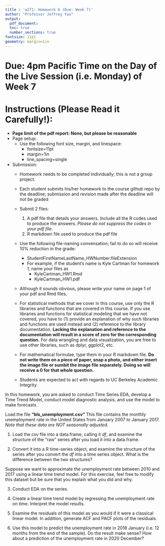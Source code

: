 ```yaml
---
title : 'w271: Homework 6 (Due: Week 7)'
author: "Professor Jeffrey Yau"
output: 
  pdf_document:
  toc: true
  number_sections: true
fontsize: 11pt
geometry: margin=1in
---
```


# Due: 4pm Pacific Time on the Day of the Live Session (i.e. Monday) of Week 7

# Instructions (Please Read it Carefully!):

*  $\textbf{Page limit of the pdf report: None, but please be reasonable}$
* Page setup: 
  * Use the following font size, margin, and linespace:
    * fontsize=11pt
    * margin=1in
    * line_spacing=single

* Submission:
    * Homework needs to be completed individually; this is not a group project. 
    * Each student submits his/her homework to the course github repo by the deadline; submission and revision made after the deadline will not be graded
    * Submit 2 files:
        1. A pdf file that details your answers. Include all the R codes used to produce the answers. *Please do not suppress the codes in your pdf file.*
        2. R markdown file used to produce the pdf file
    * Use the following file-naming convensation; fail to do so will receive $10\%$ reduction in the grade:
        * StudentFirstNameLastName_HWNumber.fileExtension
        * For example, if the student's name is Kyle Cartman for homework 1, name your files as
            * KyleCartman_HW1.Rmd
            * KyleCartman_HW1.pdf
    * Although it sounds obvious, please write your name on page 1 of your pdf and Rmd files.

    * For statistical methods that we cover in this course, use only the R libraries and functions that are covered in this course. If you use libraries and functions for statistical modeling that we have not covered, you have to  (1) provide an explanation of why such libraries and functions are used instead and (2) reference to the library documentation. **Lacking the explanation and reference to the documentation will result in a score of zero for the corresponding question.** For data wrangling and data visualization, you are free to use other libraries, such as dplyr, ggplot2, etc.

  * For mathematical formulae, type them in your R markdown file. **Do not write them on a piece of paper, snap a photo, and either insert the image file or sumbit the image file separately. Doing so will receive a $0$ for that whole question.**

  *  Students are expected to act with regards to UC Berkeley Academic Integrity.


\newpage
In this homework, you are asked to conduct Time Series EDA, develop a Time Trend Model, conduct model diagnostic analysis, and use the model to make forecasts.

Load the file **"bls_unemployment.csv"**
This file contains the monthly unemployment rate in the United States from January 2007 to January 2017. *Note that these data are NOT seasonally adjusted.*

1. Load the csv file into a data.frame, calling it *df*, and examine the structure of the "raw" series after you load it into a data.frame.
      
2. Convert it into a R time-series object, and examine the structure of the series after you convert the *df* into a time series object. What is the difference between the two structures?
  
Suppose we want to approximate the unemployment rate between 2010 and 2017 using a linear time trend model. For this exercise, feel free to modify this dataset but be sure that you explain what you did and why.

3. Conduct EDA on the series.

4. Create a linear time trend model by regressing the unemployment rate on time. Interpret the model results. 
  
5. Examine the residuals of this model as you would if it were a classical linear model. In addition, generate ACF and PACF plots of the residuals.

6. Use this model to predict the unemployment rate in 2018 January (i.e. 12 months from the end of the sample). Do the result make sense? How about a prediction of the unemployment rate in 2020 December?




